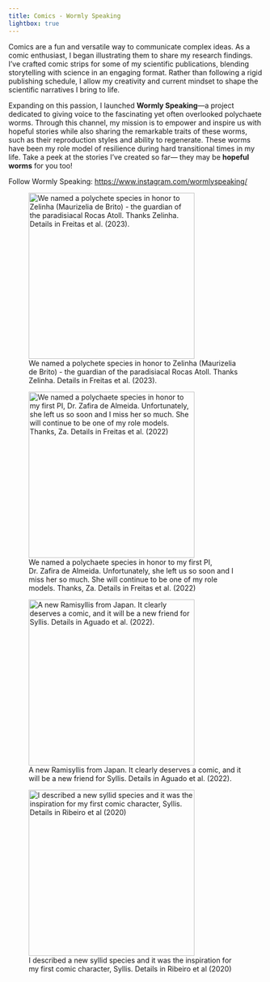 ```yaml
---
title: Comics - Wormly Speaking
lightbox: true
---
```


Comics are a fun and versatile way to communicate complex ideas. As a comic enthusiast, I began illustrating them to share my research findings. I’ve crafted comic strips for some of my scientific publications, blending storytelling with science in an engaging format. Rather than following a rigid publishing schedule, I allow my creativity and current mindset to shape the scientific narratives I bring to life.

Expanding on this passion, I launched **Wormly Speaking**—a project dedicated to giving voice to the fascinating yet often overlooked polychaete worms. Through this channel, my mission is to empower and inspire us with hopeful stories while also sharing the remarkable traits of these worms, such as their reproduction styles and ability to regenerate. These worms have been my role model of resilience during hard transitional times in my life. Take a peek at the stories I’ve created so far— they may be **hopeful worms** for you too!

Follow Wormly Speaking: <https://www.instagram.com/wormlyspeaking/>

::: {layout-nrow="2" layout-valign="bottom"}
![We named a polychete species in honor to Zelinha (Maurizelia de Brito) - the guardian of the paradisiacal Rocas Atoll. Thanks Zelinha. Details in Freitas et al. (2023).](Dzelinhae.jpg){group="my-gallery" height="328px"}

![We named a polychaete species in honor to my first PI, Dr. Zafira de Almeida. Unfortunately, she left us so soon and I miss her so much. She will continue to be one of my role models. Thanks, Za. Details in Freitas et al. (2022)](Kzafirae.jpg){group="my-gallery" height="328px"}

![A new Ramisyllis from Japan. It clearly deserves a comic, and it will be a new friend for Syllis. Details in Aguado et al. (2022).](Ramibutts.jpg){group="my-gallery" height="328px"}

![I described a new syllid species and it was the inspiration for my first comic character, Syllis. Details in Ribeiro et al (2020)](Smalaheart.jpg){group="my-gallery" height="328px"}
:::
